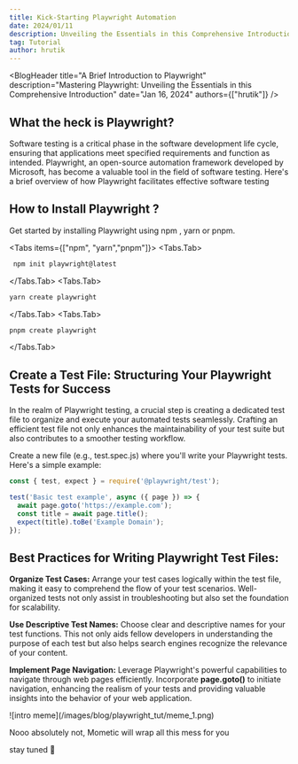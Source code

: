 ```yaml
---
title: Kick-Starting Playwright Automation 
date: 2024/01/11
description: Unveiling the Essentials in this Comprehensive Introduction.
tag: Tutorial
author: hrutik
---
```



<BlogHeader
  title="A Brief Introduction to Playwright"
  description="Mastering Playwright: Unveiling the Essentials in this Comprehensive Introduction"
  date="Jan 16, 2024"
  authors={["hrutik"]}
/>

## What the heck is Playwright?
Software testing is a critical phase in the software development life cycle, ensuring that applications meet specified requirements and function as intended. Playwright, an open-source automation framework developed by Microsoft, has become a valuable tool in the field of software testing. Here's a brief overview of how Playwright facilitates effective software testing 



## How to Install Playwright ? 

Get started by installing Playwright using npm , yarn or pnpm.

<Tabs items={["npm", "yarn","pnpm"]}>
  <Tabs.Tab>
 ```bash
  npm init playwright@latest
```
  </Tabs.Tab>
  <Tabs.Tab>
```bash
yarn create playwright
```
  </Tabs.Tab>
  <Tabs.Tab>
```bash
pnpm create playwright
```
  </Tabs.Tab>
</Tabs>

## Create a Test File: Structuring Your Playwright Tests for Success
In the realm of Playwright testing, a crucial step is creating a dedicated test file to organize and execute your automated tests seamlessly. Crafting an efficient test file not only enhances the maintainability of your test suite but also contributes to a smoother testing workflow.

Create a new file (e.g., test.spec.js) where you'll write your Playwright tests. Here's a simple example:

```js
const { test, expect } = require('@playwright/test');

test('Basic test example', async ({ page }) => {
  await page.goto('https://example.com');
  const title = await page.title();
  expect(title).toBe('Example Domain');
});
```


## Best Practices for Writing Playwright Test Files:

**Organize Test Cases:** Arrange your test cases logically within the test file, making it easy to comprehend the flow of your test scenarios. Well-organized tests not only assist in troubleshooting but also set the foundation for scalability.

**Use Descriptive Test Names:** Choose clear and descriptive names for your test functions. This not only aids fellow developers in understanding the purpose of each test but also helps search engines recognize the relevance of your content.

**Implement Page Navigation:** Leverage Playwright's powerful capabilities to navigate through web pages efficiently. Incorporate **page.goto()** to initiate navigation, enhancing the realism of your tests and providing valuable insights into the behavior of your web application.


<Frame >
  ![intro meme](/images/blog/playwright_tut/meme_1.png)
</Frame>

Nooo absolutely not, Mometic will wrap all this mess for you  

stay tuned  🔔





